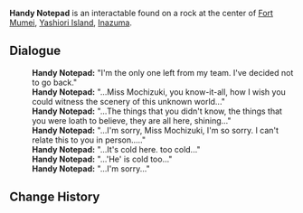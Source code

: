 {{Terminology Infobox
|image        = 
|type         = Lore
|region       = Inazuma
|area         = Yashiori Island
|subarea      = Fort Mumei
}}
'''Handy Notepad''' is an interactable found on a rock at the center of [[Fort Mumei]], [[Yashiori Island]], [[Inazuma]].

==Dialogue==
{{Dialogue start}}
:'''Handy Notepad:''' "I'm the only one left from my team. I've decided not to go back."
:'''Handy Notepad:''' "...Miss Mochizuki, you know-it-all, how I wish you could witness the scenery of this unknown world..."
:'''Handy Notepad:''' "...The things that you didn't know, the things that you were loath to believe, they are all here, shining..."
:'''Handy Notepad:''' "...I'm sorry, Miss Mochizuki, I'm so sorry. I can't relate this to you in person....."
:'''Handy Notepad:''' "...It's cold here. too cold..."
:'''Handy Notepad:''' "...'He' is cold too..."
:'''Handy Notepad:''' "...I'm sorry..."
{{Dialogue end}}

==Change History==
{{Change History|2.0}}
<!--
==References==
{{Reflist}}
-->